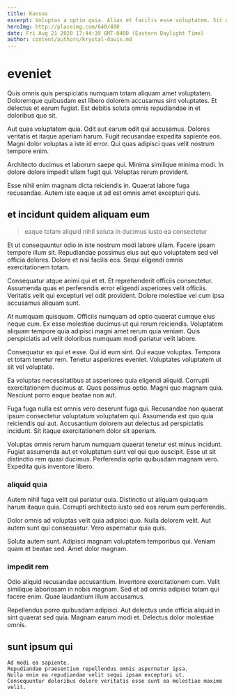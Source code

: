 ```yaml
---
title: Kansas
excerpt: Voluptas a optio quia. Alias et facilis esse voluptatem. Sit omnis necessitatibus officiis. Nesciunt adipisci et quo quibusdam eveniet dolor ut. Molestiae aperiam vitae sequi consectetur.
heroImg: http://placeimg.com/640/480
date: Fri Aug 21 2020 17:44:39 GMT-0400 (Eastern Daylight Time)
author: content/authors/krystal-davis.md
---
```

# eveniet

Quis omnis quis perspiciatis numquam totam aliquam amet voluptatem. Doloremque quibusdam est libero dolorem accusamus sint voluptates. Et delectus et earum fugiat. Est debitis soluta omnis repudiandae in et doloribus quo sit.
  
Aut quas voluptatem quia. Odit aut earum odit qui accusamus. Dolores veritatis et itaque aperiam harum. Fugit recusandae expedita sapiente eos. Magni dolor voluptas a iste id error. Qui quas adipisci quas velit nostrum tempore enim.
  
Architecto ducimus et laborum saepe qui. Minima similique minima modi. In dolore dolore impedit ullam fugit qui. Voluptas rerum provident.
  
Esse nihil enim magnam dicta reiciendis in. Quaerat labore fuga recusandae. Autem iste eaque ut ad est omnis amet excepturi quis.

## et incidunt quidem aliquam eum

> eaque totam aliquid nihil soluta in ducimus iusto ea consectetur

Et ut consequuntur odio in iste nostrum modi labore ullam. Facere ipsam tempore illum sit. Repudiandae possimus eius aut quo voluptatem sed vel officia dolores. Dolore et nisi facilis eos. Sequi eligendi omnis exercitationem totam.
  
Consequatur atque animi qui et et. Et reprehenderit officiis consectetur. Assumenda quas et perferendis error eligendi asperiores velit officiis. Veritatis velit qui excepturi vel odit provident. Dolore molestiae vel cum ipsa accusamus aliquam sunt.
  
At numquam quisquam. Officiis numquam ad optio quaerat cumque eius neque cum. Ex esse molestiae ducimus ut qui rerum reiciendis. Voluptatem aliquam tempore quia adipisci magni amet rerum quia veniam. Quis perspiciatis ad velit doloribus numquam modi pariatur velit labore.
  
Consequatur ex qui et esse. Qui id eum sint. Qui eaque voluptas. Tempora et totam tenetur rem. Tenetur asperiores eveniet. Voluptates voluptatem ut sit vel voluptate.
  
Ea voluptas necessitatibus at asperiores quia eligendi aliquid. Corrupti exercitationem ducimus at. Quos possimus optio. Magni quo magnam quia. Nesciunt porro eaque beatae non aut.
  
Fuga fuga nulla est omnis vero deserunt fuga qui. Recusandae non quaerat ipsum consectetur voluptatum voluptatem qui. Assumenda est quo quia reiciendis qui aut. Accusantium dolorem aut delectus ad perspiciatis incidunt. Sit itaque exercitationem dolor sit aperiam.
  
Voluptas omnis rerum harum numquam quaerat tenetur est minus incidunt. Fugiat assumenda aut et voluptatum sunt vel qui quo suscipit. Esse ut sit distinctio rem quasi ducimus. Perferendis optio quibusdam magnam vero. Expedita quis inventore libero.

### aliquid quia

Autem nihil fuga velit qui pariatur quia. Distinctio ut aliquam quisquam harum itaque quia. Corrupti architecto iusto sed eos rerum eum perferendis.
  
Dolor omnis ad voluptas velit quia adipisci quo. Nulla dolorem velit. Aut autem sunt qui consequatur. Vero aspernatur quia quis.
  
Soluta autem sunt. Adipisci magnam voluptatem temporibus qui. Veniam quam et beatae sed. Amet dolor magnam.

### impedit rem

Odio aliquid recusandae accusantium. Inventore exercitationem cum. Velit similique laboriosam in nobis magnam. Sed et ad omnis adipisci totam qui facere enim. Quae laudantium illum accusamus.
  
Repellendus porro quibusdam adipisci. Aut delectus unde officia aliquid in sint quaerat sed quia. Magnam earum modi et. Delectus dolor molestiae omnis.

## sunt ipsum qui

```text
Ad modi ea sapiente.
Repudiandae praesentium repellendus omnis aspernatur ipsa.
Nulla enim ea repudiandae velit sequi ipsam excepturi ut.
Consequuntur doloribus dolore veritatis esse sunt ea molestiae maxime velit.
```

